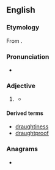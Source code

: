 ==English==

===Etymology===
From {{af|en|draught|-y|id2=adjectival}}.

===Pronunciation===
* {{a|UK}} {{IPA|en|/dɹɑːfti/}}

===Adjective===
{{en-adj|er}}

# {{lb|en|British spelling}} {{standard spelling of|en|drafty}}
#* {{quote-journal|en|year=1962|month=October|author=Brian Haresnape|title=Focus on B.R. passenger stations|journal=Modern Railways|page=249|text=To lovers of Victoriana it will not be necessary to enlarge on the original beauty of many [old stations], but to the modern traveller romantic nostalgia will not compensate for bleak, '''draughty''' waiting rooms, ancient sanitation, uncomfortable grimy seats and gas lighting; he is likely to prefer the comforts of a modern car on a winter's morning.}}

====Derived terms====
* [[draughtiness]]
* [[draughtproof]]

===Anagrams===
* {{anagrams|en|a=adghrtuy|Daughtry}}